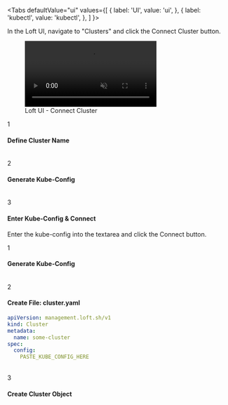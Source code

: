 
<Tabs
  defaultValue="ui"
  values={[
    { label: 'UI', value: 'ui', },
    { label: 'kubectl', value: 'kubectl', },
  ]
}>
<TabItem value="ui">

In the Loft UI, navigate to "Clusters" and click the <Highlight>Connect Cluster</Highlight> button.

<figure class="frame">
  <video controls loop autoplay="true" muted>
    <source src="/docs/media/v1/ui/clusters/connect-cluster.mp4" type="video/mp4" />
  </video>
  <figcaption>Loft UI - Connect Cluster</figcaption>
</figure>

<Step>1</Step>

#### Define Cluster Name

<ChooseClusterNameFragment/>


<br/>
<Step>2</Step>

#### Generate Kube-Config

<CreateKubeConfigFragment/>


<br/>
<Step>3</Step>

#### Enter Kube-Config &amp; Connect
Enter the kube-config into the textarea and click the <Highlight>Connect</Highlight> button.


</TabItem>
<TabItem value="kubectl">


<Step>1</Step>

#### Generate Kube-Config

<CreateKubeConfigFragment/>


<br />
<Step>2</Step>

#### Create File: cluster.yaml

```yaml {7}
apiVersion: management.loft.sh/v1
kind: Cluster
metadata:
  name: some-cluster
spec:
  config:
    PASTE_KUBE_CONFIG_HERE
```

<br />
<Step>3</Step>

#### Create Cluster Object

<CreateClusterFragment/>

</TabItem>
</Tabs>
